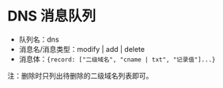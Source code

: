 # DNS 消息队列

- 队列名：dns
- 消息名/消息类型：modify | add | delete
- 消息体：`{record: ["二级域名", "cname | txt", "记录值"]...}`

注：删除时只列出待删除的二级域名列表即可。
